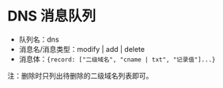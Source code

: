 # DNS 消息队列

- 队列名：dns
- 消息名/消息类型：modify | add | delete
- 消息体：`{record: ["二级域名", "cname | txt", "记录值"]...}`

注：删除时只列出待删除的二级域名列表即可。
